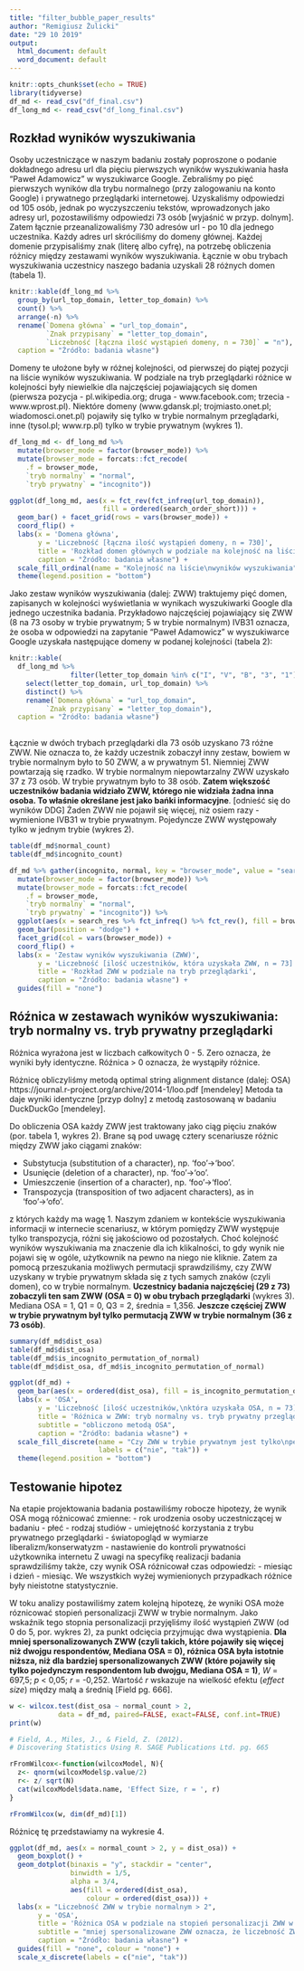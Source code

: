 ```yaml
---
title: "filter_bubble_paper_results"
author: "Remigiusz Żulicki"
date: "29 10 2019"
output:
  html_document: default
  word_document: default
---
```


```r
knitr::opts_chunk$set(echo = TRUE)
library(tidyverse)
df_md <- read_csv("df_final.csv")
df_long_md <- read_csv("df_long_final.csv")
```

## Rozkład wyników wyszukiwania

Osoby uczestniczące w naszym badaniu zostały poproszone o podanie dokładnego adresu url dla pięciu pierwszych wyników wyszukiwania hasła "Paweł Adamowicz" w wyszukiwarce Google. Zebraliśmy po pięć pierwszych wyników dla trybu normalnego (przy zalogowaniu na konto Google) i prywatnego przeglądarki internetowej. Uzyskaliśmy odpowiedzi od 105 osób, jednak po wyczyszczeniu tekstów, wprowadzonych jako adresy url, pozostawiliśmy odpowiedzi 73 osób [wyjaśnić w przyp. dolnym]. Zatem łącznie przeanalizowaliśmy 730 adresów url - po 10 dla jednego uczestnika. Każdy adres url skróciliśmy do domeny głównej. Każdej domenie przypisaliśmy znak (literę albo cyfrę), na potrzebę obliczenia różnicy między zestawami wyników wyszukiwania. Łącznie w obu trybach wyszukiwania uczestnicy naszego badania uzyskali 28 różnych domen (tabela 1).

```r
knitr::kable(df_long_md %>% 
  group_by(url_top_domain, letter_top_domain) %>% 
  count() %>% 
  arrange(-n) %>% 
  rename(`Domena główna` = "url_top_domain",
         `Znak przypisany` = "letter_top_domain",
         `Liczebność [łączna ilość wystąpień domeny, n = 730]` = "n"),
  caption = "Źródło: badania własne")
```

Domeny te ułożone były w różnej kolejności, od pierwszej do piątej pozycji na liście wyników wyszukiwania. W podziale na tryb przeglądarki różnice w kolejności były niewielkie dla najczęściej pojawiających się domen (pierwsza pozycja - pl.wikipedia.org; druga - www.facebook.com; trzecia - www.wprost.pl). Niektóre domeny (www.gdansk.pl; trojmiasto.onet.pl; wiadomosci.onet.pl) pojawiły się tylko w trybie normalnym przeglądarki, inne (tysol.pl; www.rp.pl) tylko w trybie prywatnym (wykres 1).

```r
df_long_md <- df_long_md %>% 
  mutate(browser_mode = factor(browser_mode)) %>%
  mutate(browser_mode = forcats::fct_recode(
    .f = browser_mode,
    `tryb normalny` = "normal",
    `tryb prywatny` = "incognito"))

ggplot(df_long_md, aes(x = fct_rev(fct_infreq(url_top_domain)),
                       fill = ordered(search_order_short))) +
  geom_bar() + facet_grid(rows = vars(browser_mode)) +
  coord_flip() +
  labs(x = 'Domena główna',
       y = 'Liczebność [łączna ilość wystąpień domeny, n = 730]',
       title = 'Rozkład domen głównych w podziale na kolejność na liście\nwyników wyszukiwania i tryb przeglądarki',
       caption = "Źródło: badania własne") +
  scale_fill_ordinal(name = "Kolejność na liście\nwyników wyszukiwania") +
  theme(legend.position = "bottom")
```

Jako zestaw wyników wyszukiwania (dalej: ZWW) traktujemy pięć domen, zapisanych w kolejności wyświetlania w wynikach wyszukiwarki Google dla jednego uczestnika badania. Przykładowo najczęściej pojawiający się ZWW (8 na 73 osoby w trybie prywatnym; 5 w trybie normalnym) IVB31 oznacza, że osoba w odpowiedzi na zapytanie "Paweł Adamowicz" w wyszukiwarce Google uzyskała następujące domeny w podanej kolejności (tabela 2):

```r
knitr::kable(
  df_long_md %>% 
               filter(letter_top_domain %in% c("I", "V", "B", "3", "1")) %>% 
    select(letter_top_domain, url_top_domain) %>% 
    distinct() %>% 
    rename(`Domena główna` = "url_top_domain",
         `Znak przypisany` = "letter_top_domain"),
  caption = "Źródło: badania własne")
  
```

Łącznie w dwóch trybach przeglądarki dla 73 osób uzyskano 73 różne ZWW. Nie oznacza to, że każdy uczestnik zobaczył inny zestaw, bowiem w trybie normalnym było to 50 ZWW, a w prywatnym 51. Niemniej ZWW powtarzają się rzadko. W trybie normalnym niepowtarzalny ZWW uzyskało 37 z 73 osób. W trybie prywatnym było to 38 osób. **Zatem większość uczestników badania widziało ZWW, którego nie widziała żadna inna osoba. To właśnie określane jest jako bańki informacyjne**. [odnieść się do wyników DDG] Żaden ZWW nie pojawił się więcej, niż osiem razy -  wymienione IVB31 w trybie prywatnym. Pojedyncze ZWW występowały tylko w jednym trybie (wykres 2). 

```r
table(df_md$normal_count)
table(df_md$incognito_count)
```
```r
df_md %>% gather(incognito, normal, key = "browser_mode", value = "search_res") %>%
  mutate(browser_mode = factor(browser_mode)) %>%
  mutate(browser_mode = forcats::fct_recode(
    .f = browser_mode,
    `tryb normalny` = "normal",
    `tryb prywatny` = "incognito")) %>% 
  ggplot(aes(x = search_res %>% fct_infreq() %>% fct_rev(), fill = browser_mode)) + 
  geom_bar(position = "dodge") +
  facet_grid(col = vars(browser_mode)) +
  coord_flip() +
  labs(x = 'Zestaw wyników wyszukiwania (ZWW)',
       y = 'Liczebność [ilość uczestników, która uzyskała ZWW, n = 73]',
       title = 'Rozkład ZWW w podziale na tryb przeglądarki',
       caption = "Źródło: badania własne") +
  guides(fill = "none")
```

## Róźnica w zestawach wyników wyszukiwania: tryb normalny vs. tryb prywatny przeglądarki

Różnica wyrażona jest w liczbach całkowitych 0 - 5. Zero oznacza, że wyniki były identyczne. Róźnica > 0 oznacza, że wystąpiły różnice. 

Różnicę obliczyliśmy metodą optimal string alignment distance (dalej: OSA) https://journal.r-project.org/archive/2014-1/loo.pdf [mendeley]
Metoda ta daje wyniki identyczne [przyp dolny] z metodą zastosowaną w badaniu DuckDuckGo [mendeley].

Do obliczenia OSA każdy ZWW jest traktowany jako ciąg pięciu znaków (por. tabela 1, wykres 2). Brane są pod uwagę cztery scenariusze różnic między ZWW jako ciągami znaków:

- Substytucja (substitution of a character), np. ‘foo’→‘boo’.
- Usunięcie (deletion of a character), np. ‘foo’→‘oo’.
- Umieszczenie (insertion of a character), np. ‘foo’→‘floo’.
- Transpozycja (transposition of two adjacent characters), as in ‘foo’→‘ofo’.

z których każdy ma wagę 1. 
Naszym zdaniem w kontekście wyszukiwania informacji w internecie scenariusz, w którym pomiędzy ZWW występuje tylko transpozycja, różni się jakościowo od pozostałych. Choć kolejność wyników wyszukiwania ma znaczenie dla ich klikalności, to gdy wynik nie pojawi się w ogóle, użytkownik na pewno na niego nie kliknie. Zatem za pomocą przeszukania możliwych permutacji sprawdziliśmy, czy ZWW uzyskany w trybie prywatnym składa się z tych samych znaków (czyli domen), co w trybie normalnym. 
**Uczestnicy badania najczęściej  (29 z 73) zobaczyli ten sam ZWW (OSA = 0) w obu trybach przeglądarki** (wykres 3). Mediana OSA = 1, Q1 = 0, Q3 = 2, średnia = 1,356. **Jeszcze częściej ZWW w trybie prywatnym był tylko permutacją ZWW w trybie normalnym (36 z 73 osób)**.

```r
summary(df_md$dist_osa)
table(df_md$dist_osa)
table(df_md$is_incognito_permutation_of_normal)
table(df_md$dist_osa, df_md$is_incognito_permutation_of_normal)
```
```r
ggplot(df_md) +
  geom_bar(aes(x = ordered(dist_osa), fill = is_incognito_permutation_of_normal)) +
  labs(x = 'OSA',
       y = 'Liczebność [ilość uczestników,\nktóra uzyskała OSA, n = 73]',
       title = 'Róźnica w ZWW: tryb normalny vs. tryb prywatny przeglądarki',
       subtitle = "obliczono metodą OSA",
       caption = "Źródło: badania własne") +
  scale_fill_discrete(name = "Czy ZWW w trybie prywatnym jest tylko\npermutacją ZWW w trybie normalnym?",
                      labels = c("nie", "tak")) +
  theme(legend.position = "bottom")
```

## Testowanie hipotez

Na etapie projektowania badania postawiliśmy robocze hipotezy, że wynik OSA mogą różnicować zmienne:
- rok urodzenia osoby uczestniczącej w badaniu
- płeć
- rodzaj studiów 
- umiejętność korzystania z trybu prywatnego przeglądarki
- światopogląd w wymiarze liberalizm/konserwatyzm
- nastawienie do kontroli prywatności użytkownika internetu
Z uwagi na specyfikę realizacji badania sprawdziliśmy także, czy wynik OSA różnicował czas odpowiedzi:
- miesiąc i dzień
- miesiąc.
We wszystkich wyżej wymienionych przypadkach różnice były nieistotne statystycznie.

W toku analizy postawiliśmy zatem kolejną hipotezę, że wyniki OSA może róznicować stopień personalizacji ZWW w trybie normalnym.
Jako wskaźnik tego stopnia personalizacji przyjęliśmy ilość wystąpień ZWW (od 0 do 5, por. wykres 2), za punkt odcięcia przyjmując dwa wystąpienia. **Dla mniej spersonalizowanych ZWW (czyli takich, które pojawiły się więcej niż dwojgu respondentów, Mediana OSA = 0), różnica OSA była istotnie niższa, niż dla bardziej spersonalizowanych ZWW (które pojawiły się tylko pojedynczym respondentom lub dwojgu, Mediana OSA = 1)**, *W* = 697,5; *p* < 0,05; *r* = -0,252. Wartość *r* wskazuje na wielkość efektu (*effect size*) między małą a średnią [Field pg. 666].

``` r
w <- wilcox.test(dist_osa ~ normal_count > 2, 
            data = df_md, paired=FALSE, exact=FALSE, conf.int=TRUE)
print(w)

# Field, A., Miles, J., & Field, Z. (2012). 
# Discovering Statistics Using R. SAGE Publications Ltd. pg. 665

rFromWilcox<-function(wilcoxModel, N){
  z<- qnorm(wilcoxModel$p.value/2)
  r<- z/ sqrt(N)
  cat(wilcoxModel$data.name, 'Effect Size, r = ', r)
}

rFromWilcox(w, dim(df_md)[1])
```

Różnicę tę przedstawiamy na wykresie 4.

```r
ggplot(df_md, aes(x = normal_count > 2, y = dist_osa)) + 
  geom_boxplot() +
  geom_dotplot(binaxis = "y", stackdir = "center",
               binwidth = 1/5,
               alpha = 3/4,
               aes(fill = ordered(dist_osa),
                   colour = ordered(dist_osa))) +
  labs(x = "Liczebność ZWW w trybie normalnym > 2",
       y = 'OSA',
       title = 'Różnica OSA w podziale na stopień personalizacji ZWW w trybie normalnym',
       subtitle = "mniej spersonalizowane ZWW oznacza, że liczebność ZWW\nw trybie  normalnym była większa niż 2",
       caption = "Źródło: badania własne") +
  guides(fill = "none", colour = "none") +
  scale_x_discrete(labels = c("nie", "tak"))
```